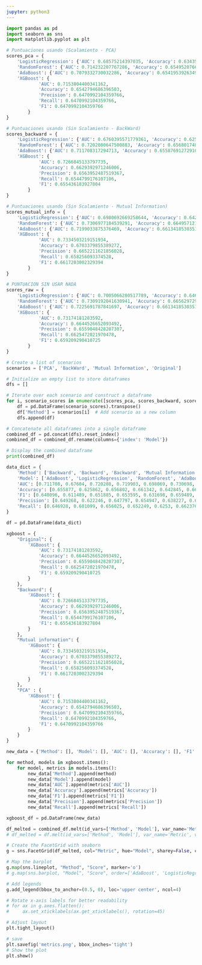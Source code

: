 ```yaml
---
jupyter: python3
---
```



```python
import pandas as pd
import seaborn as sns
import matplotlib.pyplot as plt
```

```python
# Puntuaciones usando (Scalamiento - PCA)
scores_pca = {
    'LogisticRegression': {'AUC': 0.68575214397035, 'Accuracy': 0.6343534555237935, 'Precision': 0.6327521121696926, 'Recall': 0.6041881222107792, 'F1': 0.6181403108262359},
    'RandomForest': {'AUC': 0.714232207767286, 'Accuracy': 0.6549520766773163, 'Precision': 0.6470286885245902, 'Recall': 0.6503604531410917, 'F1': 0.6486902927580893},
    'AdaBoost': {'AUC': 0.7079332730032286, 'Accuracy': 0.654195392634942, 'Precision': 0.6490342787541326, 'Recall': 0.6402334363199451, 'F1': 0.644603819234425},
    'XGBoost': {
            'AUC': 0.7153804400341162, 
            'Accuracy': 0.6542794686396503, 
            'Precision': 0.6470992104359766, 
            'Recall': 0.6470992104359766, 
            'F1': 0.6470992104359766
        }
}

# Puntuaciones usando (Sin Scalamiento - BackWard)
scores_backward = {
    'LogisticRegression': {'AUC': 0.6760395571779361, 'Accuracy': 0.6258617790482597, 'Precision': 0.6222459132906895, 'Recall': 0.6010985238585651, 'F1': 0.6114894360048891},
    'RandomForest': {'AUC': 0.7202080647500883, 'Accuracy': 0.6568017487808979, 'Precision': 0.6477966101694915, 'Recall': 0.6560247167868177, 'F1': 0.6518847006651884},
    'AdaBoost': {'AUC': 0.711708317294713, 'Accuracy': 0.6558769127291071, 'Precision': 0.6492678725236865, 'Recall': 0.6469275660830759, 'F1': 0.6480956065686527},
    'XGBoost': {
            'AUC': 0.7266845133797735,
            'Accuracy': 0.6629392971246006,
            'Precision': 0.6563952487519367,
            'Recall': 0.6544799176107106,
            'F1': 0.655436183927804
        }
}

# Puntuaciones usando (Sin Scalamiento - Mutual Information)
scores_mutual_info = {
    'LogisticRegression': {'AUC': 0.6980692669258644, 'Accuracy': 0.6428451319993274, 'Precision': 0.6382270497547302, 'Recall': 0.6253003776175764, 'F1': 0.6316975897346974},
    'RandomForest': {'AUC': 0.7306977184539291, 'Accuracy': 0.6649571212375988, 'Precision': 0.6566275310532584, 'Recall': 0.6623755578441469, 'F1': 0.6594890199094249},
    'AdaBoost': {'AUC': 0.7199033875376469, 'Accuracy': 0.6613418530351438, 'Precision': 0.6549465701482248, 'Recall': 0.6522485410230003, 'F1': 0.6535947712418301},
    'XGBoost': {
            'AUC': 0.7334503219151934, 
            'Accuracy': 0.6703379855389272, 
            'Precision': 0.6652211621856028, 
            'Recall': 0.658256093374528, 
            'F1': 0.6617203002329394
        }
}

# PUNTUACION SIN USAR NADA
scores_raw = {
    'LogisticRegression': {'AUC': 0.7005066280517789, 'Accuracy': 0.6468807802253237, 'Precision': 0.6456467216051595, 'Recall': 0.6186062478544456, 'F1': 0.6318373071528752},
    'RandomForest': {'AUC': 0.7309192041630941, 'Accuracy': 0.6656297292752649, 'Precision': 0.6561391656814727, 'Recall': 0.6668383110195675, 'F1': 0.661445475440538}, 
    'AdaBoost': {'AUC': 0.7225691787841697, 'Accuracy': 0.6613418530351438, 'Precision': 0.6554287690179806, 'Recall': 0.6507037418468933, 'F1': 0.6530577088716624},
    'XGBoost': {
            'AUC': 0.73174181283592, 
            'Accuracy': 0.6644526652093492, 
            'Precision': 0.6559048428207307, 
            'Recall': 0.6625472021970478, 
            'F1': 0.659209290410725
        }
}

```

```python
# Create a list of scenarios
scenarios = ['PCA', 'BackWard', 'Mutual Information', 'Original']

# Initialize an empty list to store dataframes
dfs = []

# Iterate over each scenario and construct a dataframe
for i, scenario_scores in enumerate([scores_pca, scores_backward, scores_mutual_info, scores_raw]):
    df = pd.DataFrame(scenario_scores).transpose()
    df['Method'] = scenarios[i]  # Add scenario as a new column
    dfs.append(df)

# Concatenate all dataframes into a single dataframe
combined_df = pd.concat(dfs).reset_index()
combined_df = combined_df.rename(columns={'index': 'Model'})

# Display the combined dataframe
print(combined_df)
```

```python
data_dict = {
    'Method': ['Backward', 'Backward', 'Backward', 'Mutual Information', 'Mutual Information', 'Mutual Information', 'PCA', 'PCA', 'PCA'],
    'Model': ['AdaBoost', 'LogisticRegression', 'RandomForest', 'AdaBoost', 'LogisticRegression', 'RandomForest', 'AdaBoost', 'LogisticRegression', 'RandomForest'],
    'AUC': [0.711708, 0.67604, 0.720208, 0.719903, 0.698069, 0.730698, 0.707933, 0.685752, 0.714232],
    'Accuracy': [0.655877, 0.625862, 0.656802, 0.661342, 0.642845, 0.664957, 0.654195, 0.634353, 0.654952],
    'F1': [0.648096, 0.611489, 0.651885, 0.653595, 0.631698, 0.659489, 0.644604, 0.61814, 0.64869],
    'Precision': [0.649268, 0.622246, 0.647797, 0.654947, 0.638227, 0.656628, 0.649034, 0.632752, 0.647029],
    'Recall': [0.646928, 0.601099, 0.656025, 0.652249, 0.6253, 0.662376, 0.640233, 0.604188, 0.65036]
}

df = pd.DataFrame(data_dict)
```

```python
xgboost = {
    "Original": {
        'XGBoost': {
            'AUC': 0.73174181283592, 
            'Accuracy': 0.6644526652093492, 
            'Precision': 0.6559048428207307, 
            'Recall': 0.6625472021970478, 
            'F1': 0.659209290410725
        }
    },
    "Backward": {
        'XGBoost': {
            'AUC': 0.7266845133797735,
            'Accuracy': 0.6629392971246006,
            'Precision': 0.6563952487519367,
            'Recall': 0.6544799176107106,
            'F1': 0.655436183927804
        }
    },
    "Mutual information": {
        'XGBoost': {
            'AUC': 0.7334503219151934, 
            'Accuracy': 0.6703379855389272, 
            'Precision': 0.6652211621856028, 
            'Recall': 0.658256093374528, 
            'F1': 0.6617203002329394
        }
    },
    "PCA" : {
        'XGBoost': {
            'AUC': 0.7153804400341162, 
            'Accuracy': 0.6542794686396503, 
            'Precision': 0.6470992104359766, 
            'Recall': 0.6470992104359766, 
            'F1': 0.6470992104359766
        }
    }
}

new_data = {'Method': [], 'Model': [], 'AUC': [], 'Accuracy': [], 'F1': [], 'Precision': [], 'Recall': []}

for method, models in xgboost.items():
    for model, metrics in models.items():
        new_data['Method'].append(method)
        new_data['Model'].append(model)
        new_data['AUC'].append(metrics['AUC'])
        new_data['Accuracy'].append(metrics['Accuracy'])
        new_data['F1'].append(metrics['F1'])
        new_data['Precision'].append(metrics['Precision'])
        new_data['Recall'].append(metrics['Recall'])

xgboost_df = pd.DataFrame(new_data)
```


```python

df_melted = combined_df.melt(id_vars=['Method', 'Model'], var_name='Metric', value_name='Score')
# df_melted = df.melt(id_vars=['Method', 'Model'], var_name='Metric', value_name='Score')

# Create the FacetGrid with seaborn
g = sns.FacetGrid(df_melted, col="Metric", hue="Model", sharey=False, col_wrap=3)

# Map the barplot
g.map(sns.lineplot, "Method", "Score", marker='o')
# g.map(sns.barplot, "Model", "Score", order=['AdaBoost', 'LogisticRegression', 'RandomForest'], errorbar=None)

# Add legends
g.add_legend(bbox_to_anchor=(0.5, 0), loc='upper center', ncol=4)

# Rotate x-axis labels for better readability
# for ax in g.axes.flatten():
#     ax.set_xticklabels(ax.get_xticklabels(), rotation=45)

# Adjust layout
plt.tight_layout()

# save
plt.savefig('metrics.png', bbox_inches='tight')
# Show the plot
plt.show()
```

